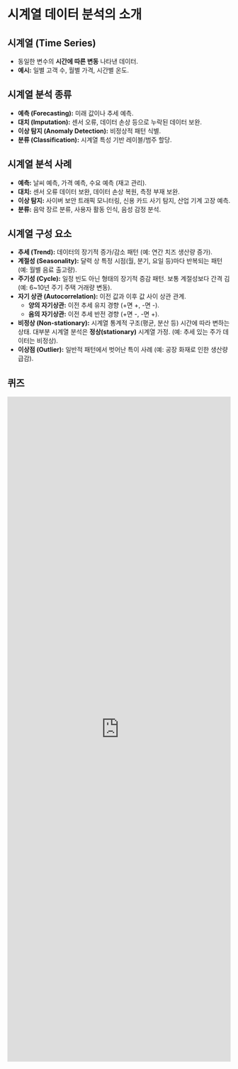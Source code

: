 # 시계열 데이터 분석의 소개

## 시계열 (Time Series)

*   동일한 변수의 **시간에 따른 변동** 나타낸 데이터.
*   **예시:** 일별 고객 수, 월별 가격, 시간별 온도.

## 시계열 분석 종류

*   **예측 (Forecasting):** 미래 값이나 추세 예측.
*   **대치 (Imputation):** 센서 오류, 데이터 손상 등으로 누락된 데이터 보완.
*   **이상 탐지 (Anomaly Detection):** 비정상적 패턴 식별.
*   **분류 (Classification):** 시계열 특성 기반 레이블/범주 할당.

## 시계열 분석 사례

*   **예측:** 날씨 예측, 가격 예측, 수요 예측 (재고 관리).
*   **대치:** 센서 오류 데이터 보완, 데이터 손상 복원, 측정 부재 보완.
*   **이상 탐지:** 사이버 보안 트래픽 모니터링, 신용 카드 사기 탐지, 산업 기계 고장 예측.
*   **분류:** 음악 장르 분류, 사용자 활동 인식, 음성 감정 분석.

## 시계열 구성 요소

*   **추세 (Trend):** 데이터의 장기적 증가/감소 패턴 (예: 연간 치즈 생산량 증가).
*   **계절성 (Seasonality):** 달력 상 특정 시점(월, 분기, 요일 등)마다 반복되는 패턴 (예: 월별 음료 출고량).
*   **주기성 (Cycle):** 일정 빈도 아닌 형태의 장기적 증감 패턴. 보통 계절성보다 간격 김 (예: 6~10년 주기 주택 거래량 변동).
*   **자기 상관 (Autocorrelation):** 이전 값과 이후 값 사이 상관 관계.
    *   **양의 자기상관:** 이전 추세 유지 경향 (+면 +, -면 -).
    *   **음의 자기상관:** 이전 추세 반전 경향 (+면 -, -면 +).
*   **비정상 (Non-stationary):** 시계열 통계적 구조(평균, 분산 등) 시간에 따라 변하는 상태. 대부분 시계열 분석은 **정상(stationary)** 시계열 가정. (예: 추세 있는 주가 데이터는 비정상).
*   **이상점 (Outlier):** 일반적 패턴에서 벗어난 특이 사례 (예: 공장 화재로 인한 생산량 급감).

## 퀴즈

<iframe src="https://tally.so/embed/nWZ9eQ?alignLeft=1&hideTitle=1&transparentBackground=1&dynamicHeight=1" loading="lazy" width="100%" height="1500" frameborder="0" marginheight="0" marginwidth="0" title="[통계] 시계열"></iframe>
